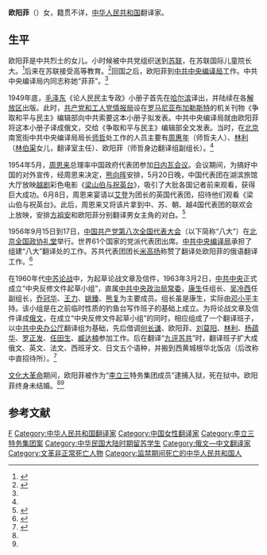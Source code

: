 '''欧阳菲'''（{{bd|20世纪|？|20世纪|1960年代或1970年代|}}）女，籍贯不详，[[中华人民共和国|中华人民共和国]]翻译家。

==生平==
欧阳菲是中共烈士的女儿。小时候被中共党组织送到[[苏联|苏联]]，在苏联国际儿童院长大。<ref name=xxsb>{{Cite web |url=http://www.china.com.cn/xxsb/txt/2006-08/29/content_7115594.htm |title=深刻的脚印，执着的追求，学习时报，2006-08-29 |accessdate=2015-05-16 |archive-date=2015-05-18 |archive-url=https://web.archive.org/web/20150518084239/http://www.china.com.cn/xxsb/txt/2006-08/29/content_7115594.htm |dead-url=no }}</ref>后来在苏联接受高等教育。<ref name=shizhe>{{Cite web |url=http://www.cctb.net/topic/jd90/jshg/201109/t20110908_29499.htm |title=赵仲元，在局长师哲身边工作时经历过的几件事，中共中央编译局，2011-09-08 |access-date=2015-05-16 |archive-url=https://web.archive.org/web/20150923202254/http://www.cctb.net/topic/jd90/jshg/201109/t20110908_29499.htm |archive-date=2015-09-23 |dead-url=yes }}</ref>回国之后，欧阳菲到[[中共中央编译局|中共中央编译局]]工作。中共中央编译局内同志称她“菲菲”。<ref name=feifei/>

1949年底，[[毛泽东|毛泽东]]《论人民民主专政》小册子首先在[[哈尔滨|哈尔滨]]译出，并陆续在各[[解放区|解放区]]出版。此时，[[共产党和工人党情报局|共产党和工人党情报局]]设在[[罗马尼亚|罗马尼亚]][[布加勒斯特|布加勒斯特]]的机关刊物《争取和平与民主》编辑部向中共索要这本小册子拟发表。中共中央编译局就由欧阳菲将这本小册子译成俄文，交给《争取和平与民主》编辑部全文发表。当时，在[[北京|北京]]南宽街中共中央编译局局长[[师哲|师哲]]处工作的人员主要有[[周惠年|周惠年]]（师哲夫人）、[[林利_(林伯渠之女)|林利]]（[[林伯渠|林伯渠]]女儿，翻译室主任）、欧阳菲（师哲身边翻译组副组长）。<ref name=shizhe/>

1954年5月，[[周恩来|周恩来]]总理率中国政府代表团参加[[日內瓦會議_(1954年)|日内瓦会议]]。会议期间，为搞好中国的对外宣传，经周恩来决定，[[熊向晖|熊向晖]]安排，5月20日晚，中国代表团在湖滨旅馆大厅放映[[越剧|越剧]]彩色电影《[[梁山伯与祝英台|梁山伯与祝英台]]》，吸引了大批各国记者前来观看，获得巨大成功。6月8日，周恩来宴请以[[安东尼·艾登|艾登]]为团长的英国代表团，招待他们观看《梁山伯与祝英台》。此后，周恩来又将该片拿到中、苏、朝、越4国代表团的联欢会上放映，安排[[方祖安|方祖安]]和欧阳菲分别翻译男女主角的对白。<ref>{{Cite web |url=http://www.liangzhu.org/html/yj14.asp |title=熊华源，中国的罗密欧与朱丽叶--电影《梁祝》在日内瓦会议上，梁祝，于2015-05-16查阅 |accessdate=2015-05-16 |archive-date=2016-03-04 |archive-url=https://web.archive.org/web/20160304141707/http://www.liangzhu.org/html/yj14.asp |dead-url=no }}</ref>

1956年9月15日到17日，[[中国共产党第八次全国代表大会|中国共产党第八次全国代表大会]]（以下简称“八大”）在[[北京|北京]][[全国政协礼堂|全国政协礼堂]]举行。世界61个国家的党派代表团出席。[[中共中央编译局|中共中央编译局]]承担了组建“八大”翻译处的工作。苏共代表团团长[[米高扬|米高扬]]称赞了翻译处欧阳菲的俄语翻译工作。<ref name=feifei>{{Cite web |url=http://www.cctb.net/topic/jd90/jshg/201109/t20110908_257621.htm |title=知识和友谊的桥梁，中共中央编译局，2011-09-08 |access-date=2015-05-16 |archive-url=https://web.archive.org/web/20150923202252/http://www.cctb.net/topic/jd90/jshg/201109/t20110908_257621.htm |archive-date=2015-09-23 |dead-url=yes }}</ref>

在1960年代[[中苏论战|中苏论战]]中，为起草论战文章及信件，1963年3月2日，[[中共中央|中共中央]]正式成立“中央反修文件起草小组”，直属[[中共中央政治局常委|中共中央政治局常委]]，[[康生|康生]]任组长、[[吴冷西|吴冷西]]任副组长，[[乔冠华|乔冠华]]、[[王力_(政治人物)|王力]]、[[姚臻|姚臻]]、[[熊复|熊复]]为主要成员。组长虽是康生，实际由[[邓小平|邓小平]]主持。该小组是在之前临时性质的钓鱼台写作班子的基础上成立。为将论战文章及信件译成[[俄文|俄文]]，在成立“中央反修文件起草小组”的同时，相应组成了一个翻译班子，以[[中共中央办公厅|中共中央办公厅]]翻译组为基础，先后借调[[何长谦|何长谦]]、欧阳菲、[[刘莫阳|刘莫阳]]、[[林利_(林伯渠之女)|林利]]、[[杨蕴华|杨蕴华]]、[[罗正发|罗正发]]、[[任田生|任田生]]、[[臧达楠|臧达楠]]参加工作。后在翻译“[[九评苏共|九评苏共]]”时，翻译班子扩大成俄文、英文、法文、西班牙文、日文五个语种，并搬到西黄城根华北饭店（后改称中直招待所）。<ref>{{Cite web |url=http://www.guancha.cn/historiography/2012_02_14_65890.shtml |title=阎明复、朱瑞真，中央办公厅翻译组十年，百年潮2007年第1期 |accessdate=2015-05-16 |archive-date=2015-05-18 |archive-url=https://web.archive.org/web/20150518102841/http://www.guancha.cn/historiography/2012_02_14_65890.shtml |dead-url=no }}</ref>

[[文化大革命|文化大革命]]期间，欧阳菲被作为“[[李立三|李立三]]特务集团成员”逮捕入狱，死在狱中。欧阳菲终身未结婚。<ref name=shizhe/><ref name=xxsb/>

==参考文献==
{{reflist}}

{{DEFAULTSORT:Ouyang欧阳}}
[[Category:欧阳姓|F]]
[[Category:中华人民共和国翻译家|Category:中华人民共和国翻译家]]
[[Category:中国女性翻译家|Category:中国女性翻译家]]
[[Category:李立三特务集团案|Category:李立三特务集团案]]
[[Category:中华民国大陆时期留苏学生|Category:中华民国大陆时期留苏学生]]
[[Category:俄文—中文翻译家|Category:俄文—中文翻译家]]
[[Category:文革非正常死亡人物|Category:文革非正常死亡人物]]
[[Category:监禁期间死亡的中华人民共和国人|Category:监禁期间死亡的中华人民共和国人]]